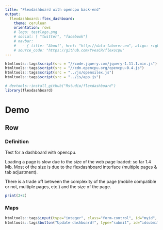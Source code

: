 ```yaml
---
title: "Flexdashboard with opencpu back-end"
output: 
  flexdashboard::flex_dashboard:
    theme: cerulean
    orientation: rows
    # logo: testlogo.png
    # social: [ "twitter", "facebook"]
    # navbar:
    #   - { title: "About", href: "http://data-laborer.eu", align: right }
    # source_code: "https://github.com/YvesCR/flexocpu"
---
```


```r
htmltools::tags$script(src = "//code.jquery.com/jquery-1.11.1.min.js")
htmltools::tags$script(src = "//cdn.opencpu.org/opencpu-0.4.js")
htmltools::tags$script(src = "../js/opensilex.js")
htmltools::tags$script(src = "../js/app.js")
```


```r
# devtools::install_github("Rstudio/flexdashboard")
library(flexdashboard)
```

Demo
===================================== 

Row {data-height=200}
-------------------------------------

### Definition {data-width=800}

Test for a dashboard with opencpu.

Loading a page is slow due to the size of the web page loaded: so far 1.4 Mb.
Most of the size is due to the flexdashboard interface (multiple pages & tab adjustment).

There is a trade off between the complexity of the page (mobile compatible or not, multiple pages, etc.) and the size of the page.

```r
print(2+2)
```

### Maps

```r
htmltools::tags$input(type="integer", class="form-control", id="myid", value="1", style = "width: 90%")
htmltools::tags$button("Update dashboard!", type="submit", id="idsubmit", class="btn btn-default")
```

